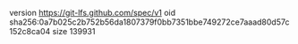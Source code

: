 version https://git-lfs.github.com/spec/v1
oid sha256:0a7b025c2b752b56da1807379f0bb7351bbe749272ce7aaad80d57c152c8ca04
size 139931
